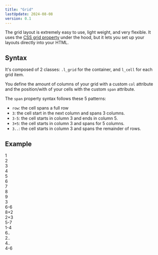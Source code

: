 ```yaml
---
title: "Grid"
lastUpdate: 2024-08-08
version: 0.1
---
```


The grid layout is extremely easy to use, light weight, and very flexible. It uses the [CSS grid property](https://developer.mozilla.org/en-US/docs/Web/CSS/grid) under the hood, but it lets you set up your layouts directly into your HTML.

## Syntax

It's composed of 2 classes: `.l_grid` for the container, and `l_cell` for each grid item.

You define the amount of columns of your grid with a custom `col` attribute and the position/with of your cells with the custom `span` attribute.

The `span` property syntax follows these 5 patterns:

- `row`: the cell spans a full row
- `3`: the cell start in the next column and spans 3 columns.
- `3-5`: the cell starts in column 3 and ends in column 5.
- `3+5`: the cell starts in column 3 and spans for 5 columns.
- `3..`: the cell starts in column 3 and spans the remainder of rows.

##

## Example

<div class="l_grid docs_grid" col="9">
  <div class="l_cell">1</div>
  <div class="l_cell">2</div>
  <div class="l_cell">3</div>
  <div class="l_cell">4</div>
  <div class="l_cell">5</div>
  <div class="l_cell">6</div>
  <div class="l_cell">7</div>
  <div class="l_cell">8</div>
  <div class="l_cell">9</div>
  <div class="l_cell"></div>
  <div class="l_cell" span="3">
    3
  </div>
  <div class="l_cell" span="6-6">6-6</div>
  <div class="l_cell" span="8+2">
    8+2
  </div>
  <div class="l_cell" span="2+3">
    2+3
  </div>
  <div class="l_cell" span="5-7">
    5-7
  </div>
  <div class="l_cell" span="1-4">
    1-4
  </div>
  <div class="l_cell" span="6..">
    6..
  </div>
  <div class="l_cell" span="2..">
    2..
  </div>
  <div class="l_cell" span="4..">
    4..
  </div>
  <div class="l_cell" span="4-6">
    4-6
  </div>
</div>

